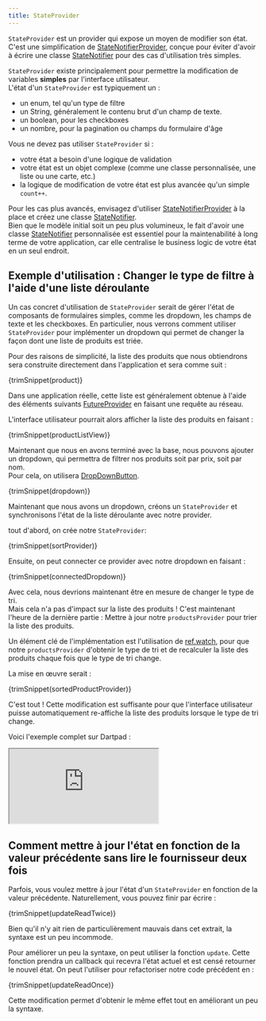 ```yaml
---
title: StateProvider
---
```



`StateProvider` est un provider qui expose un moyen de modifier son état. 
C'est une simplification de [StateNotifierProvider], conçue pour éviter d'avoir à 
écrire une classe [StateNotifier] pour des cas d'utilisation très simples.

`StateProvider` existe principalement pour permettre la modification de 
variables **simples** par l'interface utilisateur.  
L'état d'un `StateProvider` est typiquement un :

- un enum, tel qu'un type de filtre
- un String, généralement le contenu brut d'un champ de texte.
- un boolean, pour les checkboxes
- un nombre, pour la pagination ou champs du formulaire d'âge

Vous ne devez pas utiliser `StateProvider` si :

- votre état a besoin d'une logique de validation
- votre état est un objet complexe (comme une classe personnalisée, une liste ou une carte, etc.)
- la logique de modification de votre état est plus avancée qu'un simple `count++`.

Pour les cas plus avancés, envisagez d'utiliser [StateNotifierProvider] à la place et créez une classe [StateNotifier].  
Bien que le modèle initial soit un peu plus volumineux, le fait d'avoir une classe [StateNotifier] 
personnalisée est essentiel pour la maintenabilité à long terme de votre application, 
car elle centralise le business logic de votre état en un seul endroit.

## Exemple d'utilisation : Changer le type de filtre à l'aide d'une liste déroulante

Un cas concret d'utilisation de `StateProvider` serait de gérer l'état de composants de formulaires simples, 
comme les dropdown, les champs de texte et les checkboxes.
En particulier, nous verrons comment utiliser `StateProvider` pour implémenter un dropdown qui permet de changer 
la façon dont une liste de produits est triée.

Pour des raisons de simplicité, la liste des produits que nous obtiendrons 
sera construite directement dans l'application et sera comme suit :

<CodeBlock>{trimSnippet(product)}</CodeBlock>

Dans une application réelle, cette liste est généralement obtenue à l'aide des éléments suivants [FutureProvider]
en faisant une requête au réseau.

L'interface utilisateur pourrait alors afficher la liste des produits en faisant :

<CodeBlock>{trimSnippet(productListView)}</CodeBlock>

Maintenant que nous en avons terminé avec la base, nous pouvons ajouter un dropdown, 
qui permettra de filtrer nos produits soit par prix, soit par nom.  
Pour cela, on utilisera [DropDownButton](https://api.flutter.dev/flutter/material/DropdownButton-class.html).

<CodeBlock>{trimSnippet(dropdown)}</CodeBlock>

Maintenant que nous avons un dropdown, créons un `StateProvider` et 
synchronisons l'état de la liste déroulante avec notre provider.

tout d'abord, on crée notre `StateProvider`:

<CodeBlock>{trimSnippet(sortProvider)}</CodeBlock>

Ensuite, on peut connecter ce provider avec notre dropdown en faisant :

<CodeBlock>{trimSnippet(connectedDropdown)}</CodeBlock>

Avec cela, nous devrions maintenant être en mesure de changer le type de tri.  
Mais cela n'a pas d'impact sur la liste des produits ! C'est maintenant l'heure de la dernière partie : 
Mettre à jour notre `productsProvider` pour trier la liste des produits.

Un élément clé de l'implémentation est l'utilisation de [ref.watch], pour que notre `productsProvider` 
d'obtenir le type de tri et de recalculer la liste des produits chaque fois que le type de tri change.

La mise en œuvre serait :

<CodeBlock>{trimSnippet(sortedProductProvider)}</CodeBlock>

C'est tout ! Cette modification est suffisante pour que l'interface utilisateur puisse automatiquement 
re-affiche la liste des produits lorsque le type de tri change.

Voici l'exemple complet sur Dartpad :

<iframe
  src="https://dartpad.dev/embed-flutter.html?gh_owner=rrousselGit&gh_repo=river_pod&gh_path=website%2Fdocs%2Fproviders%2Fstate_provider"
  style={{ border: 0, width: "100%", aspectRatio: "2/1.5" }}
></iframe>

## Comment mettre à jour l'état en fonction de la valeur précédente sans lire le fournisseur deux fois

Parfois, vous voulez mettre à jour l'état d'un `StateProvider` en fonction de la valeur précédente.
Naturellement, vous pouvez finir par écrire :

<CodeBlock>{trimSnippet(updateReadTwice)}</CodeBlock>

Bien qu'il n'y ait rien de particulièrement mauvais dans cet extrait, la syntaxe est un peu incommode.

Pour améliorer un peu la syntaxe, on peut utiliser la fonction `update`.
Cette fonction prendra un callback qui recevra l'état actuel et est censé retourner le nouvel état.
On peut l'utiliser pour refactoriser notre code précédent en :

<CodeBlock>{trimSnippet(updateReadOnce)}</CodeBlock>

Cette modification permet d'obtenir le même effet tout en améliorant un peu la syntaxe.

[ref.watch]: ../concepts/reading#using-refwatch-to-observe-a-provider
[ref.read]: ../concepts/reading#using-refread-to-obtain-the-state-of-a-provider-once
[statenotifierprovider]: ./state_notifier_provider
[futureprovider]: ./future_provider
[statenotifier]: https://pub.dev/documentation/state_notifier/latest/state_notifier/StateNotifier-class.html
[provider]: ./provider
[asyncvalue]: https://pub.dev/documentation/riverpod/latest/riverpod/AsyncValue-class.html
[future]: https://api.dart.dev/dart-async/Future-class.html
[family]: ../concepts/modifiers/family
